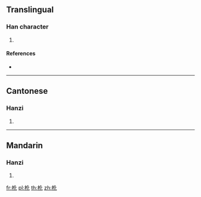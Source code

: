 {{character info/new}}
==Translingual==

===Han character===
{{Han char|rn=75|rad=木|as=04|sn=8|four=41910|canj=DOP|ids=⿰木化}}

# {{defn|Han|sort=木04}}

====References====
* {{Han ref|kx=0514.050|dkj=14510|dj=0901.090|hdz=21171.040|uh=6779|ud=26489|bh=CCE7|bd=52455}}

----

==Cantonese==

===Hanzi===
{{yue-hanzi|jyut=[[faa3]]|y=fa3}}

# {{defn|lang=yue|sort=木04}}

----

==Mandarin==

===Hanzi===
{{cmn-hanzi|pin=[[huà]] ([[hua4]])|wg=hua<sup>4</sup>}}

# {{defn|lang=cmn|sort=木04}}

[[fr:杹]]
[[pl:杹]]
[[th:杹]]
[[zh:杹]]